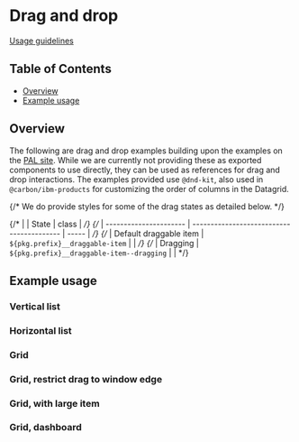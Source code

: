 
# Drag and drop

[Usage guidelines](https://pages.github.ibm.com/carbon/ibm-products/patterns/drag-and-drop/usage/)

## Table of Contents

- [Overview](#overview)
- [Example usage](#example-usage)

## Overview

The following are drag and drop examples building upon the examples on the
[PAL site](https://pages.github.ibm.com/carbon/ibm-products/patterns/drag-and-drop/usage).
While we are currently not providing these as exported components to use
directly, they can be used as references for drag and drop interactions. The
examples provided use `@dnd-kit`, also used in `@carbon/ibm-products` for
customizing the order of columns in the Datagrid.

{/* We do provide styles for some of the drag states as detailed below. */}

{/* |                        | State                                     | class | */}
{/* | ---------------------- | ----------------------------------------- | ----- | */}
{/* | Default draggable item | `${pkg.prefix}__draggable-item`           |       | */}
{/* | Dragging               | `${pkg.prefix}__draggable-item--dragging` |       | */}

## Example usage

### Vertical list

<Canvas>
  <Story of={stories.verticalExample} />
</Canvas>

### Horizontal list

<Canvas>
  <Story of={stories.horizontalExample} />
</Canvas>

### Grid

<Canvas>
  <Story of={stories.gridExample} />
</Canvas>

### Grid, restrict drag to window edge

<Canvas>
  <Story of={stories.gridExampleRestrictToWindow} />
</Canvas>

### Grid, with large item

<Canvas>
  <Story of={stories.gridExampleLargeItem} />
</Canvas>

### Grid, dashboard

<Canvas>
  <Story of={stories.gridDashboard} />
</Canvas>
